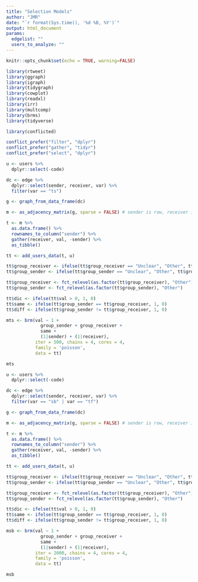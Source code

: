 ```yaml
---
title: "Selection Models"
author: "JMR"
date: "`r format(Sys.time(), '%d %B, %Y')`"
output: html_document
params:
  edgelist: ""
  users_to_analyze: ""
---
```


```r
knitr::opts_chunk$set(echo = TRUE, warning=FALSE)

library(rtweet)
library(ggraph)
library(igraph)
library(tidygraph)
library(cowplot)
library(readxl)
library(irr)
library(multcomp)
library(brms)
library(tidyverse)

library(conflicted)

conflict_prefer("filter", "dplyr")
conflict_prefer("gather", "tidyr")
conflict_prefer("select", "dplyr")
```

```r
u <- users %>% 
  dplyr::select(-code)
```

```r
dc <- edge %>%
  dplyr::select(sender, receiver, var) %>% 
  filter(var == "ts")

g <- graph_from_data_frame(dc)

m <- as_adjacency_matrix(g, sparse = FALSE) # sender is row, receiver is column

t <- m %>% 
  as.data.frame() %>% 
  rownames_to_column("sender") %>% 
  gather(receiver, val, -sender) %>% 
  as_tibble()
```

```r
tt <- add_users_data(t, u)
```

```r
tt$group_receiver <- ifelse(tt$group_receiver == "Unclear", "Other", tt$group_receiver)
tt$group_sender <- ifelse(tt$group_sender == "Unclear", "Other", tt$group_sender)

tt$group_receiver <- fct_relevel(as.factor(tt$group_receiver), "Other")
tt$group_sender <- fct_relevel(as.factor(tt$group_sender), "Other")

tt$dic <- ifelse(tt$val > 0, 1, 0)
tt$same <- ifelse(tt$group_sender == tt$group_receiver, 1, 0)
tt$diff <- ifelse(tt$group_sender != tt$group_receiver, 1, 0)
```

```r
mts <- brm(val ~ 1 +
             group_sender + group_receiver +
             same +
             (1|sender) + (1|receiver),
           iter = 500, chains = 4, cores = 4,
           family = 'poisson',
           data = tt)

mts
```

```r
u <- users %>% 
  dplyr::select(-code)
```

```r
dc <- edge %>%
  dplyr::select(sender, receiver, var) %>% 
  filter(var == "sb" | var == "tf")

g <- graph_from_data_frame(dc)

m <- as_adjacency_matrix(g, sparse = FALSE) # sender is row, receiver is column

t <- m %>% 
  as.data.frame() %>% 
  rownames_to_column("sender") %>% 
  gather(receiver, val, -sender) %>% 
  as_tibble()
```

```r
tt <- add_users_data(t, u)
```

```r
tt$group_receiver <- ifelse(tt$group_receiver == "Unclear", "Other", tt$group_receiver)
tt$group_sender <- ifelse(tt$group_sender == "Unclear", "Other", tt$group_sender)

tt$group_receiver <- fct_relevel(as.factor(tt$group_receiver), "Other")
tt$group_sender <- fct_relevel(as.factor(tt$group_sender), "Other")

tt$dic <- ifelse(tt$val > 0, 1, 0)
tt$same <- ifelse(tt$group_sender == tt$group_receiver, 1, 0)
tt$diff <- ifelse(tt$group_sender != tt$group_receiver, 1, 0)
```

```r
msb <- brm(val ~ 1 +
             group_sender + group_receiver +
             same +
             (1|sender) + (1|receiver),
           iter = 2000, chains = 4, cores = 4,
           family = 'poisson',
           data = tt)

msb
```